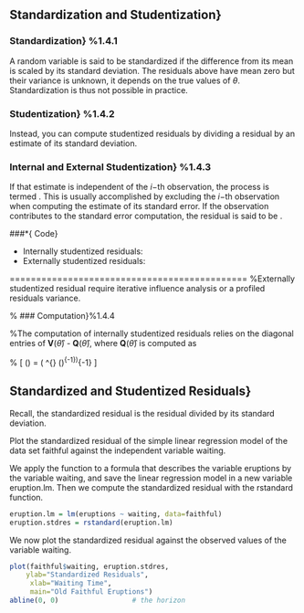 
## Standardization and Studentization}
### Standardization} %1.4.1

A random variable is said to be standardized if the difference from its mean is scaled by its standard deviation. The residuals above have mean zero but their variance is unknown, it depends on the true values of $\theta$. Standardization is thus not possible in practice.

### Studentization} %1.4.2
Instead, you can compute studentized residuals by dividing a residual by an estimate of its standard deviation. 

### Internal and External Studentization} %1.4.3
If that estimate is independent of the $i-$th observation, the process is termed \emph{external studentization}. This is usually accomplished by excluding the $i-$th observation when computing the estimate of its standard error. If the observation contributes to the
standard error computation, the residual is said to be \emph{internally studentized}.


\###*{\texttt{R} Code}

*  Internally studentized residuals: \texttt{rstandard}
*  Externally studentized residuals: \texttt{rstudent}

=============================================
%Externally \emph{studentized residual} studentized residual require iterative influence analysis or a profiled residuals variance.

% ### Computation}%1.4.4

%The computation of internally studentized residuals relies on the diagonal entries of $\boldsymbol{V} (\hat{\theta})$ - $\boldsymbol{Q} (\hat{\theta})$, where $\boldsymbol{Q} (\hat{\theta})$ is computed as

% \[ \boldsymbol{Q} (\hat{\theta}) = \boldsymbol{X} ( \boldsymbol{X}^{\prime}\boldsymbol{Q} (\hat{\theta})^{-1}\boldsymbol{X})\boldsymbol{X}^{-1} \]

## Standardized and Studentized Residuals}
Recall, the standardized residual is the residual divided by its standard deviation. 
 
Plot the standardized residual of the simple linear regression model of the data set faithful against the independent variable waiting.

We apply the \texttt{lm} function to a formula that describes the variable eruptions by the variable waiting, and save the linear regression model in a new variable eruption.lm. Then we compute the standardized residual with the rstandard function.


```r
eruption.lm = lm(eruptions ~ waiting, data=faithful) 
eruption.stdres = rstandard(eruption.lm) 
```
<p> 
We now plot the standardized residual against the observed values of the variable waiting.

```r
plot(faithful$waiting, eruption.stdres, 
    ylab="Standardized Residuals", 
     xlab="Waiting Time", 
     main="Old Faithful Eruptions") 
abline(0, 0)                  # the horizon
```
<p> 


